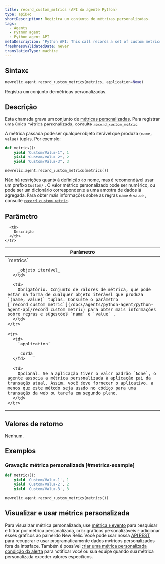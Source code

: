 ```yaml
---
title: record_custom_metrics (API do agente Python)
type: apiDoc
shortDescription: Registra um conjunto de métricas personalizadas.
tags:
  - Agents
  - Python agent
  - Python agent API
metaDescription: 'Python API: This call records a set of custom metrics.'
freshnessValidatedDate: never
translationType: machine
---
```


## Sintaxe

```py
newrelic.agent.record_custom_metrics(metrics, application=None)
```

Registra um conjunto de métricas personalizadas.

## Descrição

Esta chamada grava um conjunto de [métricas personalizadas](/docs/agents/manage-apm-agents/agent-data/custom-metrics). Para registrar uma única métrica personalizada, consulte [`record_custom_metric`](/docs/agents/python-agent/python-agent-api/record_custom_metric).

A métrica passada pode ser qualquer objeto iterável que produza `(name, value)` tuplas. Por exemplo:

```py
def metrics():
    yield "Custom/Value-1", 1
    yield "Custom/Value-2", 2
    yield "Custom/Value-3", 3

newrelic.agent.record_custom_metrics(metrics())
```

Não há restrições quanto à definição do nome, mas é recomendável usar um prefixo `Custom/` . O valor métrico personalizado pode ser numérico, ou pode ser um dicionário correspondente a uma amostra de dados já agregada. Para obter mais informações sobre as regras `name` e `value` , consulte [`record_custom_metric`](/docs/agents/python-agent/python-agent-api/record_custom_metric).

## Parâmetro

<table>
  <thead>
    <tr>
      <th width="25%">
        Parâmetro
      </th>

      <th>
        Descrição
      </th>
    </tr>
  </thead>

  <tbody>
    <tr>
      <td>
        `metrics`

        _objeto iterável_
      </td>

      <td>
        Obrigatório. Conjunto de valores de métrica, que pode estar na forma de qualquer objeto iterável que produza `(name, value)` tuplas. Consulte o parâmetro [`record_custom_metric`](/docs/agents/python-agent/python-agent-api/record_custom_metric) para obter mais informações sobre regras e sugestões `name` e `value` .
      </td>
    </tr>

    <tr>
      <td>
        `application`

        _corda_
      </td>

      <td>
        Opcional. Se a aplicação tiver o valor padrão `None`, o agente associa a métrica personalizada à aplicação pai da transação atual. Assim, você deve fornecer o aplicativo, a menos que este método seja usado no código para uma transação da web ou tarefa em segundo plano.
      </td>
    </tr>
  </tbody>
</table>

## Valores de retorno

Nenhum.

## Exemplos

### Gravação métrica personalizada [#metrics-example]

```py
def metrics():
    yield 'Custom/Value-1', 1
    yield 'Custom/Value-2', 2
    yield 'Custom/Value-3', 3

newrelic.agent.record_custom_metrics(metrics())
```

## Visualizar e usar métrica personalizada

Para visualizar métrica personalizada, use [métrica e evento](/docs/query-your-data/explore-query-data/data-explorer/introduction-data-explorer) para pesquisar e filtrar por métrica personalizada, criar gráficos personalizáveis e adicionar esses gráficos ao painel do New Relic. Você pode usar nossa [API REST](/docs/apis/rest-api-v2/requirements/new-relic-rest-api-v2-getting-started) para recuperar e usar programaticamente dados métricos personalizados fora da interface. Também é possível [criar uma métrica personalizada condição do alerta](/docs/alerts/new-relic-alerts/configuring-alert-policies/define-custom-metrics-alert-condition) para notificar você ou sua equipe quando sua métrica personalizada exceder valores específicos.